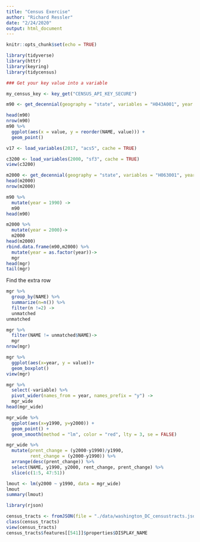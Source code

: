 ```yaml
---
title: "Census Exercise"
author: "Richard Ressler"
date: "2/24/2020"
output: html_document
---
```


```r
knitr::opts_chunk$set(echo = TRUE)
```

```r
library(tidyverse)
library(httr)
library(keyring)
library(tidycensus)

```

```r
### Get your key value into a variable

my_census_key <- key_get("CENSUS_API_KEY_SECURE")
```

```r
m90 <- get_decennial(geography = "state", variables = "H043A001", year = 1990, key = my_census_key)

head(m90)
nrow(m90)
m90 %>%
  ggplot(aes(x = value, y = reorder(NAME, value))) + 
  geom_point()
```

```r
v17 <- load_variables(2017, "acs5", cache = TRUE)
```

```r
c3200 <- load_variables(2000, "sf3", cache = TRUE)
view(c3200)

m2000 <- get_decennial(geography = "state", variables = "H063001", year = 2000, key = my_census_key)
head(m2000)
nrow(m2000)
```

```r
m90 %>% 
  mutate(year = 1990) ->
  m90
head(m90)

m2000 %>% 
  mutate(year = 2000)->
  m2000
head(m2000)
rbind.data.frame(m90,m2000) %>% 
  mutate(year = as.factor(year))->
  mgr
head(mgr)
tail(mgr)
```

Find the extra row

```r
mgr %>% 
  group_by(NAME) %>% 
  summarize(n=n()) %>% 
  filter(n !=2) ->
  unmatched
unmatched

mgr %>% 
  filter(NAME != unmatched$NAME)->
  mgr
nrow(mgr)
```

```r
mgr %>% 
  ggplot(aes(x=year, y = value))+
  geom_boxplot()
view(mgr)
```

```r
mgr %>% 
  select(-variable) %>% 
  pivot_wider(names_from = year, names_prefix = "y") ->
  mgr_wide
head(mgr_wide)

mgr_wide %>% 
  ggplot(aes(x=y1990, y=y2000)) +
  geom_point() +
  geom_smooth(method = "lm", color = "red", lty = 3, se = FALSE)
```

```r
mgr_wide %>% 
  mutate(prent_change = (y2000-y1990)/y1990,
         rent_change = (y2000-y1990)) %>% 
  arrange(desc(prent_change)) %>% 
  select(NAME, y1990, y2000, rent_change, prent_change) %>% 
  slice(c(1:5, 47:51))

lmout <- lm(y2000 ~ y1990, data = mgr_wide)
lmout
summary(lmout)
```
```r
library(rjson)
```

```r
census_tracts <- fromJSON(file = "./data/washington_DC_censustracts.json")
class(census_tracts)
view(census_tracts)
census_tracts$features[[541]]$properties$DISPLAY_NAME
```

